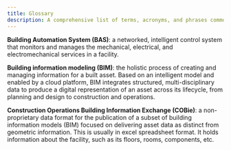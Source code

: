 ```yaml
---
title: Glossary
description: A comprehensive list of terms, acronyms, and phrases commonly used throughout our documentation and product, explained in clear, concise language to enhance understanding and usability
---
```


**Building Automation System (BAS)**: a networked, intelligent control system that monitors and manages the mechanical, electrical, and electromechanical services in a facility.

**Building information modeling (BIM)**: the holistic process of creating and managing information for a built asset. Based on an intelligent model and enabled by a cloud platform, BIM integrates structured, multi-disciplinary data to produce a digital representation of an asset across its lifecycle, from planning and design to construction and operations.

**Construction Operations Building Information Exchange (COBie)**: a non-proprietary data format for the publication of a subset of building information models (BIM) focused on delivering asset data as distinct from geometric information. This is usually in excel spreadsheet format. It holds information about the facility, such as its floors, rooms, components, etc.
